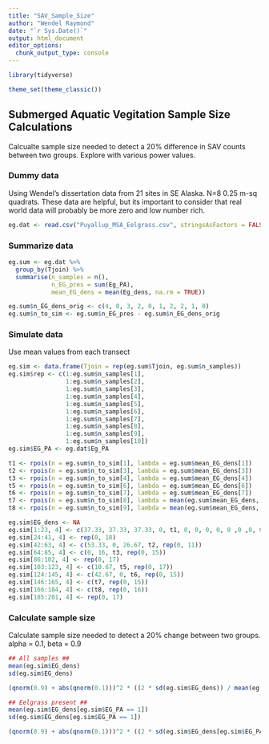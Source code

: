```yaml
---
title: "SAV_Sample_Size"
author: "Wendel Raymond"
date: "`r Sys.Date()`"
output: html_document
editor_options: 
  chunk_output_type: console
---
```


```r
library(tidyverse)

theme_set(theme_classic())
```


## Submerged Aquatic Vegitation Sample Size Calculations
Calcualte sample size needed to detect a 20% difference in SAV counts between two groups. Explore with various power values.

### Dummy data
Using Wendel's dissertation data from 21 sites in SE Alaska. N=8 0.25 m-sq quadrats. These data are helpful, but its important to consider that real world data will probably be more zero and low number rich. 

```r
eg.dat <- read.csv("Puyallup_MSA_Eelgrass.csv", stringsAsFactors = FALSE, header = TRUE)
```

### Summarize data
```r
eg.sum <- eg.dat %>% 
  group_by(Tjoin) %>% 
  summarise(n_samples = n(),
            n_EG_pres = sum(Eg_PA),
            mean_EG_dens = mean(Eg_dens, na.rm = TRUE))

eg.sum$n_EG_dens_orig <- c(4, 0, 3, 2, 0, 1, 2, 2, 1, 0)
eg.sum$n_to_sim <- eg.sum$n_EG_pres - eg.sum$n_EG_dens_orig
```

### Simulate data
Use mean values from each transect
```r
eg.sim <- data.frame(Tjoin = rep(eg.sum$Tjoin, eg.sum$n_samples))
eg.sim$rep <- c(1:eg.sum$n_samples[1],
                1:eg.sum$n_samples[2],
                1:eg.sum$n_samples[3],
                1:eg.sum$n_samples[4],
                1:eg.sum$n_samples[5],
                1:eg.sum$n_samples[6],
                1:eg.sum$n_samples[7],
                1:eg.sum$n_samples[8],
                1:eg.sum$n_samples[9],
                1:eg.sum$n_samples[10])
eg.sim$EG_PA <- eg.dat$Eg_PA

t1 <- rpois(n = eg.sum$n_to_sim[1], lambda = eg.sum$mean_EG_dens[1])
t2 <- rpois(n = eg.sum$n_to_sim[3], lambda = eg.sum$mean_EG_dens[3])
t3 <- rpois(n = eg.sum$n_to_sim[4], lambda = eg.sum$mean_EG_dens[4])
t5 <- rpois(n = eg.sum$n_to_sim[6], lambda = eg.sum$mean_EG_dens[6])
t6 <- rpois(n = eg.sum$n_to_sim[7], lambda = eg.sum$mean_EG_dens[7])
t7 <- rpois(n = eg.sum$n_to_sim[8], lambda = mean(eg.sum$mean_EG_dens, na.rm = TRUE))
t8 <- rpois(n = eg.sum$n_to_sim[9], lambda = mean(eg.sum$mean_EG_dens, na.rm = TRUE))

eg.sim$EG_dens <- NA
eg.sim[1:23, 4] <- c(37.33, 37.33, 37.33, 0, t1, 0, 0, 0, 0, 0 ,0 ,0, 0, 0, 0)
eg.sim[24:41, 4] <- rep(0, 18)
eg.sim[42:63, 4] <- c(53.33, 0, 26.67, t2, rep(0, 11))
eg.sim[64:85, 4] <- c(0, 16, t3, rep(0, 15))
eg.sim[86:102, 4] <- rep(0, 17)
eg.sim[103:123, 4] <- c(10.67, t5, rep(0, 17))
eg.sim[124:145, 4] <- c(42.67, 0, t6, rep(0, 15))
eg.sim[146:165, 4] <- c(t7, rep(0, 15))
eg.sim[166:184, 4] <- c(t8, rep(0, 16))
eg.sim[185:201, 4] <- rep(0, 17)
```

### Calculate sample size
Calculate sample size needed to detect a 20% change between two groups. alpha = 0.1, beta = 0.9
```r
## All samples ##
mean(eg.sim$EG_dens)
sd(eg.sim$EG_dens)

(qnorm(0.9) + abs(qnorm(0.1)))^2 * ((2 * sd(eg.sim$EG_dens)) / mean(eg.sim$EG_dens) * 0.8)

## Eelgrass present ##
mean(eg.sim$EG_dens[eg.sim$EG_PA == 1])
sd(eg.sim$EG_dens[eg.sim$EG_PA == 1])

(qnorm(0.9) + abs(qnorm(0.1)))^2 * ((2 * sd(eg.sim$EG_dens[eg.sim$EG_PA == 1])) / mean(eg.sim$EG_dens[eg.sim$EG_PA == 1]) * 0.8)
```

